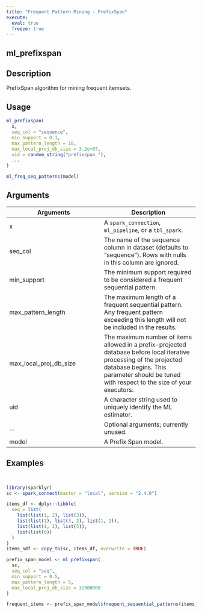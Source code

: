 ```yaml
---
title: "Frequent Pattern Mining - PrefixSpan"
execute:
  eval: true
  freeze: true
---
```


## ml_prefixspan

## Description
PrefixSpan algorithm for mining frequent itemsets.


## Usage
```r
ml_prefixspan(
  x,
  seq_col = "sequence",
  min_support = 0.1,
  max_pattern_length = 10,
  max_local_proj_db_size = 3.2e+07,
  uid = random_string("prefixspan_"),
  ...
)

ml_freq_seq_patterns(model)
```

## Arguments
|Arguments|Description|
|---|---|
| x | A `spark_connection`, `ml_pipeline`, or a `tbl_spark`. |
| seq_col | The name of the sequence column in dataset (defaults to "sequence"). Rows with nulls in this column are ignored. |
| min_support | The minimum support required to be considered a frequent sequential pattern. |
| max_pattern_length | The maximum length of a frequent sequential pattern. Any frequent pattern exceeding this length will not be included in the results. |
| max_local_proj_db_size | The maximum number of items allowed in a prefix-projected database before local iterative processing of the projected database begins. This parameter should be tuned with respect to the size of your executors. |
| uid | A character string used to uniquely identify the ML estimator. |
| ... | Optional arguments; currently unused. |
| model | A Prefix Span model. |








## Examples
```r


library(sparklyr)
sc <- spark_connect(master = "local", version = "2.4.0")

items_df <- dplyr::tibble(
  seq = list(
    list(list(1, 2), list(3)),
    list(list(1), list(3, 2), list(1, 2)),
    list(list(1, 2), list(5)),
    list(list(6))
  )
)
items_sdf <- copy_to(sc, items_df, overwrite = TRUE)

prefix_span_model <- ml_prefixspan(
  sc,
  seq_col = "seq",
  min_support = 0.5,
  max_pattern_length = 5,
  max_local_proj_db_size = 32000000
)

frequent_items <- prefix_span_model$frequent_sequential_patterns(items_sdf) %>% collect()



```
